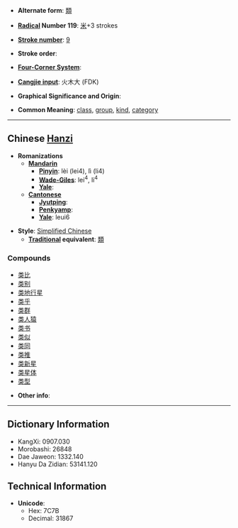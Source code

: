 * '''Alternate form''': [[類]]

* '''[[Wiktionary:Chinese radical index| Radical]] Number 119''': [[Wiktionary:Chinese radical index 米|米]]+3 strokes

* '''[[Wiktionary:Chinese total strokes index|Stroke number]]''': [[Wiktionary:Chinese total strokes index 9|9]]

* '''Stroke order''': 

* '''[[Wiktionary:Chinese four corner index|Four-Corner System]]''': 

* '''[[Wiktionary:Chinese Cangjie index|Cangjie input]]''': 火木大 (FDK)

* '''Graphical Significance and Origin''': 

* '''Common Meaning''': [[class]], [[group]], [[kind]], [[category]]

----

== Chinese [[Hanzi]] ==

* '''Romanizations'''
** '''[[Mandarin]]'''
*** '''[[Pinyin]]''': lèi (lei4), lì (li4)
*** '''[[Wade-Giles]]''': lei<sup>4</sup>, li<sup>4</sup>
*** '''[[Yale]]''': 
** '''[[Cantonese]]'''
*** '''[[Jyutping]]''':
*** '''[[Penkyamp]]''': 
*** '''[[Yale]]''': leui6

* '''Style''': [[Simplified Chinese]] 
** '''[[Traditional Chinese|Traditional]] equivalent''': [[類]]

===Compounds===
*[[类比]]
*[[类别]]
*[[类地行星]]
*[[类乎]]
*[[类群]]
*[[类人猿]]
*[[类书]]
*[[类似]]
*[[类同]]
*[[类推]]
*[[类新星]]
*[[类星体]]
*[[类型]]

* '''Other info''': 

----

== Dictionary Information ==

* KangXi: 0907.030
* Morobashi: 26848
* Dae Jaweon: 1332.140
* Hanyu Da Zidian: 53141.120

== Technical Information ==

* '''Unicode''':
** Hex: 7C7B
** Decimal: 31867